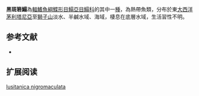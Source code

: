 {{Speciesbox
| name = 黑斑箬鰨
| status = NE
| status_system = IUCN3.1
| image = 
| image_width = 250px
| genus = Synaptura
| species = lusitanica
| authority = [[Pellegrin|Pellegrin]], 1905
| synonyms = *''Synaptura punctatissima nigromaculata ,Pellegrin, 1905 ''
}}

'''黑斑箬鰨'''為[[輻鰭魚綱|輻鰭魚綱]][[鰈形目|鰈形目]][[鰨亞目|鰨亞目]][[鰨科|鰨科]]的其中一[[種|種]]，為熱帶魚類，分布於東[[大西洋|大西洋]][[茅利塔尼亞|茅利塔尼亞]]至[[塞拉利昂|獅子山]]淡水、半鹹水域、海域，棲息在底層水域，生活習性不明。
==参考文献==
*{{FishBase_species|genus=Synaptura|species=lusitanica nigromaculata|year=2014|month=4}}

== 扩展阅读 ==
{{refbegin}}
{{wikispecies-inline|Synaptura lusitanica nigromaculata|黑斑箬鰨}}
{{refend}}
{{Taxonbar|from=Q9080898}}

[[Category:箬鰨屬|lusitanica nigromaculata]]


{{魚類小作品}}